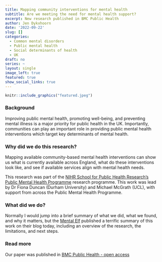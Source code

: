 ```yaml
---
title: Mapping community interventions for mental health
subtitle: Are we meeting the need for mental health support?   
excerpt: New research published in BMC Public Health
author: Jen Dykxhoorn
date: '2022-09-22'
slug: []
categories:
  - Common mental disorders
  - Public mental health
  - Social determinants of health
  - UK
draft: no
series: ~
layout: single
image_left: true
featured: true
show_social_links: true
---
```


```r
knitr::include_graphics("featured.jpeg")
```

### Background

Improving public mental health, promoting well-being, and preventing mental illness is a major priority for public health in the UK. Importantly, communities can play an important role in providing public mental health interventions which target key determinants of mental health. 


### Why did we do this research? 

Mapping available community-based mental health interventions can show us what is currently available across England, what do these interventions look like, and see if available services align with mental health needs. 

This research was part of the [NIHR School for Public Health Research's Public Mental Health Programme](https://sphr.nihr.ac.uk/category/research/public-mental-health/) research programme. This work was lead by Dr Fiona Duncan (Durham University) and Michael McGrath (UCL), with support from across the Public Mental Health Programme. 

### What did we do? 

Normally I would jump into a brief summary of what we did, what we found, and why it matters, but the [Mental Elf](https://www.nationalelfservice.net/mental-health/) published a terrific summary of this work on their blog today, including an overview of the research, the limitations, and next steps. 


### Read more

Our paper was published in [BMC Public Health - open access](https://bmcpublichealth.biomedcentral.com/articles/10.1186/s12889-021-11741-5)


